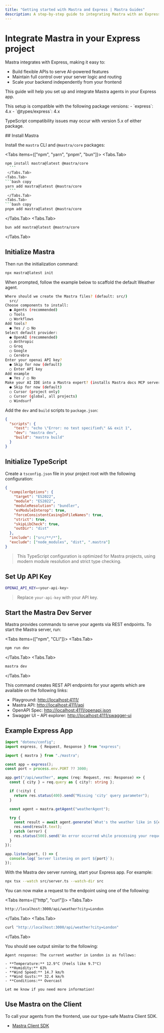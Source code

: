 ```yaml
---
title: "Getting started with Mastra and Express | Mastra Guides"
description: A step-by-step guide to integrating Mastra with an Express backend.
---
```



# Integrate Mastra in your Express project

Mastra integrates with Express, making it easy to:

- Build flexible APIs to serve AI-powered features
- Maintain full control over your server logic and routing
- Scale your backend independently from your frontend

This guide will help you set up and integrate Mastra agents in your Express app.

<Callout type="warning">
This setup is compatible with the following package versions:
- `express`: 4.x
- `@types/express`: 4.x

TypeScript compatibility issues may occur with version 5.x of either package.
</Callout>

<Steps>
## Install Mastra

Install the `mastra` CLI and `@mastra/core` packages:

<Tabs items={["npm", "yarn", "pnpm", "bun"]}>
  <Tabs.Tab>
  ```bash copy
npm install mastra@latest @mastra/core
    ```
   </Tabs.Tab>
  <Tabs.Tab>
  ```bash copy
yarn add mastra@latest @mastra/core
    ```
   </Tabs.Tab>
  <Tabs.Tab>
  ```bash copy
pnpm add mastra@latest @mastra/core
  ```
  </Tabs.Tab>
<Tabs.Tab>
  ```bash copy
bun add mastra@latest @mastra/core
  ```
  </Tabs.Tab>
</Tabs>

## Initialize Mastra

Then run the initialization command:

```bash copy
npx mastra@latest init
```

When prompted, follow the example below to scaffold the default Weather agent.

```bash
Where should we create the Mastra files? (default: src/)
  src/
Choose components to install:
  ● Agents (recommended)
  ◯ Tools
  ◯ Workflows
Add tools?
  ● Yes / ◯ No
Select default provider:
  ● OpenAI (recommended)
  ◯ Anthropic
  ◯ Groq
  ◯ Google
  ○ Cerebra
Enter your openai API key?
  ● Skip for now (default)
  ○ Enter API key
Add example
  ● Yes / ○ No
Make your AI IDE into a Mastra expert? (installs Mastra docs MCP server)
  ● Skip for now (default)
  ○ Cursor (project only)
  ○ Cursor (global, all projects)
  ○ Windsurf
```

Add the `dev` and `build` scripts to `package.json`:

```json filename="package.json"
{
  "scripts": {
    "test": "echo \"Error: no test specified\" && exit 1",
    "dev": "mastra dev",
    "build": "mastra build"
  }
}
```

## Initialize TypeScript

Create a `tsconfig.json` file in your project root with the following configuration:

```json filename="tsconfig.json" copy
{
  "compilerOptions": {
    "target": "ES2022",
    "module": "ES2022",
    "moduleResolution": "bundler",
    "esModuleInterop": true,
    "forceConsistentCasingInFileNames": true,
    "strict": true,
    "skipLibCheck": true,
    "outDir": "dist"
  },
  "include": ["src/**/*"],
  "exclude": ["node_modules", "dist", ".mastra"]
}
```

> This TypeScript configuration is optimized for Mastra projects, using modern module resolution and strict type checking.

## Set Up API Key

```bash filename=".env" copy
OPENAI_API_KEY=<your-api-key>
```
> Replace `your-api-key` with your API key.

## Start the Mastra Dev Server

Mastra provides commands to serve your agents via REST endpoints. To start the Mastra server, run:

<Tabs items={["npm", "CLI"]}>
  <Tabs.Tab>
  ```bash copy
  npm run dev
   ```
   </Tabs.Tab>
  <Tabs.Tab>
  ```bash copy
  mastra dev
   ```
   </Tabs.Tab>
</Tabs>

This command creates REST API endpoints for your agents which are available on the following links:

- Playground: [http://localhost:4111/](http://localhost:4111/)
- Mastra API: [http://localhost:4111/api](http://localhost:4111/api)
- OpenAPI Spec: [http://localhost:4111/openapi.json](http://localhost:4111/openapi.json)
- Swagger UI – API explorer: [http://localhost:4111/swagger-ui](http://localhost:4111/swagger-ui)

## Example Express App

```typescript filename="src/server.ts" showLineNumbers copy
import "dotenv/config";
import express, { Request, Response } from "express";

import { mastra } from "./mastra";

const app = express();
const port = process.env.PORT ?? 3000;

app.get("/api/weather", async (req: Request, res: Response) => {
  const { city } = req.query as { city?: string };

  if (!city) {
    return res.status(400).send("Missing 'city' query parameter");
  }

  const agent = mastra.getAgent("weatherAgent");

  try {
    const result = await agent.generate(`What's the weather like in ${city}?`);
    res.send(result.text);
  } catch (error) {
    res.status(500).send('An error occurred while processing your request');
  }
});

app.listen(port, () => {
  console.log(`Server listening on port ${port}`);
});
```

With the Mastra dev server running, start your Express app. For example:

```bash
npx tsx --watch src/server.ts --watch-dir src
```

You can now make a request to the endpoint using one of the following:

<Tabs items={["http", "curl"]}>
  <Tabs.Tab>
  ```bash copy
  http://localhost:3000/api/weather?city=London
   ```
   </Tabs.Tab>
  <Tabs.Tab>
  ```bash copy
  curl "http://localhost:3000/api/weather?city=London"
   ```
   </Tabs.Tab>
</Tabs>

You should see output similar to the following:

```plaintext
Agent response: The current weather in London is as follows:

- **Temperature:** 12.9°C (Feels like 9.7°C)
- **Humidity:** 63%
- **Wind Speed:** 14.7 km/h
- **Wind Gusts:** 32.4 km/h
- **Conditions:** Overcast

Let me know if you need more information!
```
</Steps>

## Use Mastra on the Client

To call your agents from the frontend, use our type-safe Mastra Client SDK.

- [Mastra Client SDK](/docs/deployment/client)

